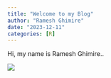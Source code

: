 ```yaml
---
title: "Welcome to my Blog"
author: "Ramesh Ghimire"
date: "2023-12-11"
categories: [R]
---
```


Hi, my name is Ramesh Ghimire..

![](thumbnail.jpg)
